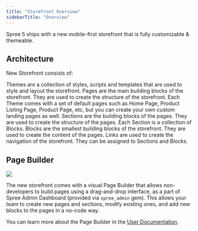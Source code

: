 ```yaml
---
title: "Storefront Overview"
sidebarTitle: "Overview"
---
```


Spree 5 ships with a new mobile-first storefront that is fully customizable & themeable.

## Architecture

New Storefront consists of:

<CardGroup>
  <Card title="Themes" href="/developer/storefront/themes">
    Themes are a collection of styles, scripts and templates that are used to style and layout the storefront.
  </Card>
  <Card title="Pages" href="/developer/storefront/pages">
    Pages are the main building blocks of the storefront. They are used to create the structure of the storefront. Each Theme comes with a set of default pages such as Home Page, Product Listing Page, Product Page, etc, but you can create your own custom landing pages as well.
  </Card>
  <Card title="Sections" href="/developer/storefront/sections-blocks">
    Sections are the building blocks of the pages. They are used to create the structure of the pages. Each Section is a collection of Blocks.
  </Card>
  <Card title="Blocks" href="/developer/storefront/sections-blocks#blocks">
    Blocks are the smallest building blocks of the storefront. They are used to create the content of the pages.
  </Card>
  <Card title="Links" href="/developer/storefront/links">
    Links are used to create the navigation of the storefront. They can be assigned to Sections and Blocks.
  </Card>
</CardGroup>

## Page Builder

![](https://vendo-production-res.cloudinary.com/image/upload/w_1920/q_auto/v1738166777/docs/Storefront/Theme%20Editor/7.1.1.1.2_Theme_Editor_-_Click_On_Default_Theme_qy0urp.png)

The new storefront comes with a visual Page Builder that allows non-developers to build pages using a drag-and-drop interface, as a part of Spree Admin Dashboard (provided via `spree_admin` gem). This allows your team to create new pages and sections, modify existing ones, and add new blocks to the pages in a no-code way.

You can learn more about the Page Builder in the [User Documentation](/user/storefront/theme-editor).

